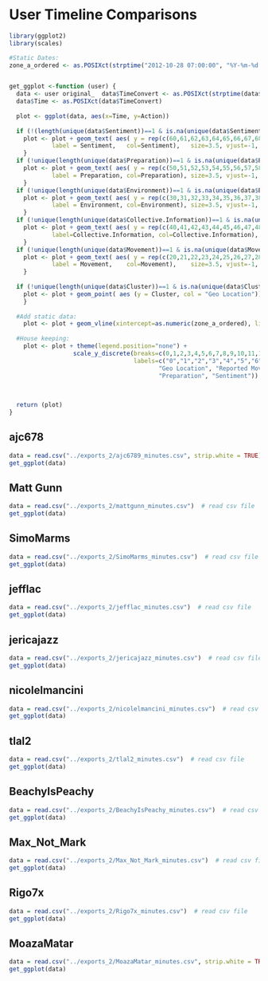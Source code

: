 User Timeline Comparisons
========================================================

```r
library(ggplot2)
library(scales)

#Static Dates:
zone_a_ordered <- as.POSIXct(strptime("2012-10-28 07:00:00", "%Y-%m-%d %H:%M:%S"), tz="EST")


get_ggplot <-function (user) {
  data <- user original_  data$TimeConvert <- as.POSIXct(strptime(data$Time, "%Y-%m-%d %H:%M:%S %z"), tz="EST")
  data$Time <- as.POSIXct(data$TimeConvert)
  
  plot <- ggplot(data, aes(x=Time, y=Action))
  
  if (!(length(unique(data$Sentiment))==1 & is.na(unique(data$Sentiment)))){
    plot <- plot + geom_text( aes( y = rep(c(60,61,62,63,64,65,66,67,68,69),1500), 
            label = Sentiment,   col=Sentiment),   size=3.5, vjust=-1, angle=10)
    }
  if (!unique(length(unique(data$Preparation))==1 & is.na(unique(data$Preparation)))){
    plot <- plot + geom_text( aes( y = rep(c(50,51,52,53,54,55,56,57,58,59),1500), 
            label = Preparation, col=Preparation), size=3.5, vjust=-1, angle=10)
    }
  if (!unique(length(unique(data$Environment))==1 & is.na(unique(data$Environment)))){
    plot <- plot + geom_text( aes( y = rep(c(30,31,32,33,34,35,36,37,38,39),1500), 
            label = Environment, col=Environment), size=3.5, vjust=-1, angle=10)
    }
  if (!unique(length(unique(data$Collective.Information))==1 & is.na(unique(data$Collective.Information)))){
    plot <- plot + geom_text( aes( y = rep(c(40,41,42,43,44,45,46,47,48,49),1500), 
            label=Collective.Information, col=Collective.Information), size=3.5, vjust=-1, angle=10)
    }
  if (!unique(length(unique(data$Movement))==1 & is.na(unique(data$Movement)))){
    plot <- plot + geom_text( aes( y = rep(c(20,21,22,23,24,25,26,27,28,29),1500),   
            label = Movement,    col=Movement),    size=3.5, vjust=-1, angle=10)
    }
    
  if (!unique(length(unique(data$Cluster))==1 & is.na(unique(data$Cluster)))){
    plot <- plot + geom_point( aes (y = Cluster, col = "Geo Location"))
    }
  
  #Add static data:
    plot <- plot + geom_vline(xintercept=as.numeric(zone_a_ordered), linetype="dotted", label="Evacuation Ordered")
  
  #House keeping:
    plot <- plot + theme(legend.position="none") +
                  scale_y_discrete(breaks=c(0,1,2,3,4,5,6,7,8,9,10,11,12,13,14,15,16,17,18,19,20,30,40,50,60,69), 
                                   labels=c("0","1","2","3","4","5","6","7","8","9","10","11","12","13","14","15","16","17","18","19",
                                          "Geo Location", "Reported Movement", "Environment","Collective Information", 
                                          "Preparation", "Sentiment"))
                                   
                                  

  return (plot)
}

```

## ajc678
```r
data = read.csv("../exports_2/ajc6789_minutes.csv", strip.white = TRUE)  # read csv file 
get_ggplot(data)

```

## Matt Gunn
```r
data = read.csv("../exports_2/mattgunn_minutes.csv")  # read csv file 
get_ggplot(data)
```

## SimoMarms
```r
data = read.csv("../exports_2/SimoMarms_minutes.csv")  # read csv file 
get_ggplot(data)
```

## jefflac
```r
data = read.csv("../exports_2/jefflac_minutes.csv")  # read csv file 
get_ggplot(data)
```

## jericajazz
```r
data = read.csv("../exports_2/jericajazz_minutes.csv")  # read csv file 
get_ggplot(data)
```

## nicolelmancini
```r
data = read.csv("../exports_2/nicolelmancini_minutes.csv")  # read csv file 
get_ggplot(data)
```

## tlal2
```r
data = read.csv("../exports_2/tlal2_minutes.csv")  # read csv file 
get_ggplot(data)
```

## BeachyIsPeachy
```r
data = read.csv("../exports_2/BeachyIsPeachy_minutes.csv")  # read csv file 
get_ggplot(data)
```

## Max_Not_Mark
```r
data = read.csv("../exports_2/Max_Not_Mark_minutes.csv")  # read csv file 
get_ggplot(data)
```

## Rigo7x
```r
data = read.csv("../exports_2/Rigo7x_minutes.csv")  # read csv file 
get_ggplot(data)
```

## MoazaMatar 
```r
data = read.csv("../exports_2/MoazaMatar_minutes.csv", strip.white = TRUE)  # read csv file 
get_ggplot(data)
```